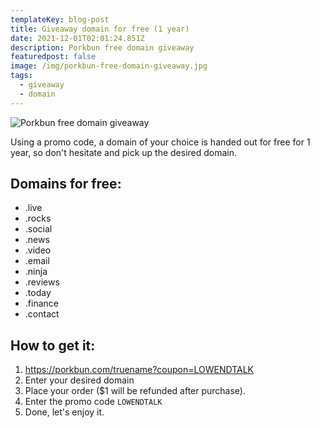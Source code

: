 ```yaml
---
templateKey: blog-post
title: Giveaway domain for free (1 year)
date: 2021-12-01T02:01:24.851Z
description: Porkbun free domain giveaway
featuredpost: false
image: /img/porkbun-free-domain-giveaway.jpg
tags:
  - giveaway
  - domain
---
```


![Porkbun free domain giveaway](/img/porkbun-free-domain-giveaway.jpg)

Using a promo code, a domain of your choice is handed out for free for 1 year, so don't hesitate and pick up the desired domain.

## Domains for free:

- .live
- .rocks
- .social
- .news
- .video
- .email
- .ninja
- .reviews
- .today
- .finance
- .contact

## How to get it:

1. https://porkbun.com/truename?coupon=LOWENDTALK
2. Enter your desired domain
3. Place your order ($1 will be refunded after purchase).
4. Enter the promo code `LOWENDTALK`
5. Done, let's enjoy it.
